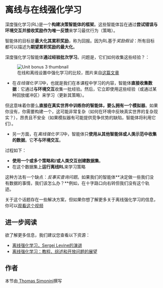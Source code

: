 # 离线与在线强化学习

深度强化学习(RL)是一个**构建决策智能体的框架**。这些智能体旨在通过**尝试错误与环境交互并接收奖励作为唯一反馈**来学习最优行为（策略）。

智能体的目标是**最大化其累积奖励**，称为回报。因为RL基于*奖励假设*：所有目标都可以描述为**期望累积奖励的最大化**。

深度强化学习智能体**通过经验批次学习**。问题是，它们如何收集这些经验？：

<figure>
<img src="https://huggingface.co/datasets/huggingface-deep-rl-course/course-images/resolve/main/en/unit12/offlinevsonlinerl.gif" alt="Unit bonus 3 thumbnail" />
<figcaption>在线和离线设置中强化学习的比较，图片来自<a href="https://offline-rl.github.io/">这篇文章</a></figcaption>
</figure>

- 在*在线强化学习*中，也就是我们在本课程中学习的内容，智能体**直接收集数据**：它通过**与环境交互**收集一批经验。然后，它立即使用这些经验（或通过某种回放缓冲区）来学习（更新其策略）。

但这意味着你要么**直接在真实世界中训练你的智能体，要么拥有一个模拟器**。如果你没有，你需要构建一个，这可能非常复杂（如何在环境中反映真实世界的复杂现实？），昂贵且不安全（如果模拟器有可能提供竞争优势的缺陷，智能体将利用它们）。

- 另一方面，在*离线强化学习*中，智能体只**使用从其他智能体或人类示范中收集的数据**。它**不与环境交互**。

过程如下：
- **使用一个或多个策略和/或人类交互创建数据集**。
- 在这个数据集上**运行离线RL**来学习策略

这种方法有一个缺点：*反事实查询问题*。如果我们的智能体**决定做一些我们没有数据的事情，我们该怎么办？**例如，在十字路口向右转但我们没有这个轨迹。

关于这个话题存在一些解决方案，但如果你想了解更多关于离线强化学习的信息，你可以[观看这个视频](https://www.youtube.com/watch?v=k08N5a0gG0A)

## 进一步阅读

欲了解更多信息，我们建议您查看以下资源：

- [离线强化学习，Sergei Levine的演讲](https://www.youtube.com/watch?v=qgZPZREor5I)
- [离线强化学习：教程、综述和开放问题的展望](https://arxiv.org/abs/2005.01643)

## 作者

本节由<a href="https://twitter.com/ThomasSimonini"> Thomas Simonini</a>撰写
